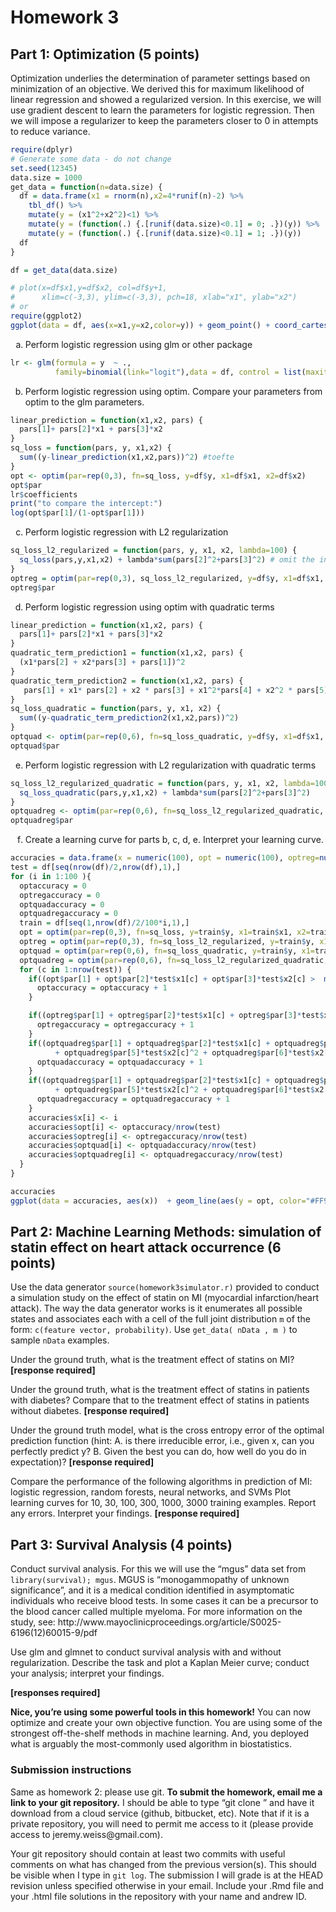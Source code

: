 # Homework 3

## Part 1: Optimization (5 points)

Optimization underlies the determination of parameter settings based on minimization of an objective. We derived this for maximum likelihood of linear regression and showed a regularized version. In this exercise, we will use gradient descent to learn the parameters for logistic regression. Then we will impose a regularizer to keep the parameters closer to 0 in attempts to reduce variance.

```r
require(dplyr)
# Generate some data - do not change
set.seed(12345)
data.size = 1000
get_data = function(n=data.size) {
  df = data.frame(x1 = rnorm(n),x2=4*runif(n)-2) %>%
    tbl_df() %>%
    mutate(y = (x1^2+x2^2)<1) %>%
    mutate(y = (function(.) {.[runif(data.size)<0.1] = 0; .})(y)) %>%
    mutate(y = (function(.) {.[runif(data.size)<0.1] = 1; .})(y))
  df
}

df = get_data(data.size)

# plot(x=df$x1,y=df$x2, col=df$y+1,
#      xlim=c(-3,3), ylim=c(-3,3), pch=18, xlab="x1", ylab="x2")
# or 
require(ggplot2)
ggplot(data = df, aes(x=x1,y=x2,color=y)) + geom_point() + coord_cartesian(xlim=c(-3,3), ylim=c(-3,3))

```

a. Perform logistic regression using glm or other package
```r
lr <- glm(formula = y  ~ .,
          family=binomial(link="logit"),data = df, control = list(maxit = 100))
```

b. Perform logistic regression using optim. Compare your parameters from optim to the glm parameters.
```r
linear_prediction = function(x1,x2, pars) {
  pars[1]+ pars[2]*x1 + pars[3]*x2
}
sq_loss = function(pars, y, x1,x2) {
  sum((y-linear_prediction(x1,x2,pars))^2) #toefte
}
opt <- optim(par=rep(0,3), fn=sq_loss, y=df$y, x1=df$x1, x2=df$x2)
opt$par
lr$coefficients
print("to compare the intercept:")
log(opt$par[1]/(1-opt$par[1]))
```

c. Perform logistic regression with L2 regularization
```r
sq_loss_l2_regularized = function(pars, y, x1, x2, lambda=100) {
  sq_loss(pars,y,x1,x2) + lambda*sum(pars[2]^2+pars[3]^2) # omit the intercept
}
optreg = optim(par=rep(0,3), sq_loss_l2_regularized, y=df$y, x1=df$x1, x2=df$x2)
optreg$par
```

d. Perform logistic regression using optim with quadratic terms
```r
linear_prediction = function(x1,x2, pars) {
  pars[1]+ pars[2]*x1 + pars[3]*x2
}
quadratic_term_prediction1 = function(x1,x2, pars) {
  (x1*pars[2] + x2*pars[3] + pars[1])^2
}
quadratic_term_prediction2 = function(x1,x2, pars) {
   pars[1] + x1* pars[2] + x2 * pars[3] + x1^2*pars[4] + x2^2 * pars[5] + x1*x2*pars[6]
}
sq_loss_quadratic = function(pars, y, x1, x2) {
  sum((y-quadratic_term_prediction2(x1,x2,pars))^2)
}
optquad <- optim(par=rep(0,6), fn=sq_loss_quadratic, y=df$y, x1=df$x1, x2=df$x2)
optquad$par

```

e. Perform logistic regression with L2 regularization with quadratic terms
```r
sq_loss_l2_regularized_quadratic = function(pars, y, x1, x2, lambda=100) {
  sq_loss_quadratic(pars,y,x1,x2) + lambda*sum(pars[2]^2+pars[3]^2)
}
optquadreg <- optim(par=rep(0,6), fn=sq_loss_l2_regularized_quadratic, y=df$y, x1=df$x1, x2=df$x2)
optquadreg$par
```

f. Create a learning curve for parts b, c, d, e. Interpret your learning curve.
```r
accuracies = data.frame(x = numeric(100), opt = numeric(100), optreg=numeric(100), optquad=numeric(100),optquadreg=numeric(100))
test = df[seq(nrow(df)/2,nrow(df),1),]
for (i in 1:100 ){
  optaccuracy = 0 
  optregaccuracy = 0 
  optquadaccuracy = 0 
  optquadregaccuracy = 0 
  train = df[seq(1,nrow(df)/2/100*i,1),]
  opt = optim(par=rep(0,3), fn=sq_loss, y=train$y, x1=train$x1, x2=train$x2)
  optreg = optim(par=rep(0,3), fn=sq_loss_l2_regularized, y=train$y, x1=train$x1, x2=train$x2)
  optquad = optim(par=rep(0,6), fn=sq_loss_quadratic, y=train$y, x1=train$x1, x2=train$x2)
  optquadreg = optim(par=rep(0,6), fn=sq_loss_l2_regularized_quadratic, y=train$y, x1=train$x1, x2=train$x2)
  for (c in 1:nrow(test)) {
    if((opt$par[1] + opt$par[2]*test$x1[c] + opt$par[3]*test$x2[c] >  mean(test$y)) == (test$y[c]==1 )) {
      optaccuracy = optaccuracy + 1
    }

    if((optreg$par[1] + optreg$par[2]*test$x1[c] + optreg$par[3]*test$x2[c] >  mean(test$y)) == (test$y[c]==1 )) {
      optregaccuracy = optregaccuracy + 1
    }
    if((optquadreg$par[1] + optquadreg$par[2]*test$x1[c] + optquadreg$par[3]*test$x2[c] + optquadreg$par[4]*test$x1[c]^2
          + optquadreg$par[5]*test$x2[c]^2 + optquadreg$par[6]*test$x2[c]*test$x1[c] >   mean(test$y)) == (test$y[c]==1 )) {
      optquadaccuracy = optquadaccuracy + 1
    }
    if((optquadreg$par[1] + optquadreg$par[2]*test$x1[c] + optquadreg$par[3]*test$x2[c] + optquadreg$par[4]*test$x1[c]^2
          + optquadreg$par[5]*test$x2[c]^2 + optquadreg$par[6]*test$x2[c]*test$x1[c] >   mean(test$y)) == (test$y[c]==1 )) {
      optquadregaccuracy = optquadregaccuracy + 1
    }
    accuracies$x[i] <- i
    accuracies$opt[i] <- optaccuracy/nrow(test)
    accuracies$optreg[i] <- optregaccuracy/nrow(test)
    accuracies$optquad[i] <- optquadaccuracy/nrow(test)
    accuracies$optquadreg[i] <- optquadregaccuracy/nrow(test)
  }
}

accuracies
ggplot(data = accuracies, aes(x))  + geom_line(aes(y = opt, color="#FF9999")) + geom_line(aes(y = optreg, color="#56B4E9")) + geom_line(aes(y = optquad,color="#F0E442")) + geom_line(aes(y = optquadreg,color="#CC79A7")) + coord_cartesian(xlim=c(0,100), ylim=c(0,500))


```


## Part 2: Machine Learning Methods: simulation of statin effect on heart attack occurrence (6 points)

Use the data generator ```source(homework3simulator.r)``` provided to conduct a simulation study on the effect of statin on MI (myocardial infarction/heart attack). The way the data generator works is it enumerates all possible states and associates each with a cell of the full joint distribution ```m``` of the form: ```c(feature vector, probability)```. Use ```get_data( nData , m )``` to sample ```nData``` examples.

Under the ground truth, what is the treatment effect of statins on MI?
**[response required]**

Under the ground truth, what is the treatment effect of statins in patients with diabetes? Compare that to the treatment effect of statins in patients without diabetes.
**[response required]**

Under the ground truth model, what is the cross entropy error of the optimal prediction function (hint: A. is there irreducible error, i.e., given x, can you perfectly predict y? B. Given the best you can do, how well do you do in expectation)?
**[response required]**

Compare the performance of the following algorithms in prediction of MI: logistic regression, random forests, neural networks, and SVMs
Plot learning curves for 10, 30, 100, 300, 1000, 3000 training examples. Report any errors. Interpret your findings.
**[response required]**

## Part 3: Survival Analysis (4 points)
Conduct survival analysis. For this we will use the "mgus" data set from ```library(survival); mgus```. MGUS is "monogammopathy of unknown significance", and it is a medical condition identified in asymptomatic individuals who receive blood tests. In some cases it can be a precursor to the blood cancer called multiple myeloma. For more information on the study, see: http://www.mayoclinicproceedings.org/article/S0025-6196(12)60015-9/pdf

Use glm and glmnet to conduct survival analysis with and without regularization. Describe the task and plot a Kaplan Meier curve; conduct your analysis; interpret your findings.

**[responses required]**

**Nice, you're using some powerful tools in this homework!** You can now optimize and create your own objective function. You are using some of the strongest off-the-shelf methods in machine learning. And, you deployed what is arguably the most-commonly used algorithm in biostatistics.

### Submission instructions

Same as homework 2: please use git. **To submit the homework, email me a link to your git repository.** I should be able to type "git clone <url>" and have it download from a cloud service (github, bitbucket, etc). Note that if it is a private repository, you will need to permit me access to it (please provide access to jeremy.weiss@gmail.com).

Your git repository should contain at least two commits with useful comments on what has changed from the previous version(s). This should be visible when I type in ```git log```. The submission I will grade is at the HEAD revision unless specified otherwise in your email. Include your .Rmd file and your .html file solutions in the repository with your name and andrew ID.
